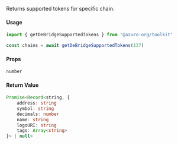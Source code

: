 Returns supported tokens for specific chain.

#### Usage

```ts
import { getDeBridgeSupportedTokens } from '@azuro-org/toolkit'

const chains = await getDeBridgeSupportedTokens(137)
```

#### Props
```ts
number
```

#### Return Value

```ts
Promise<Record<string, {
    address: string
    symbol: string
    decimals: number
    name: string
    logoURI: string
    tags: Array<string>
}> | null>
```
